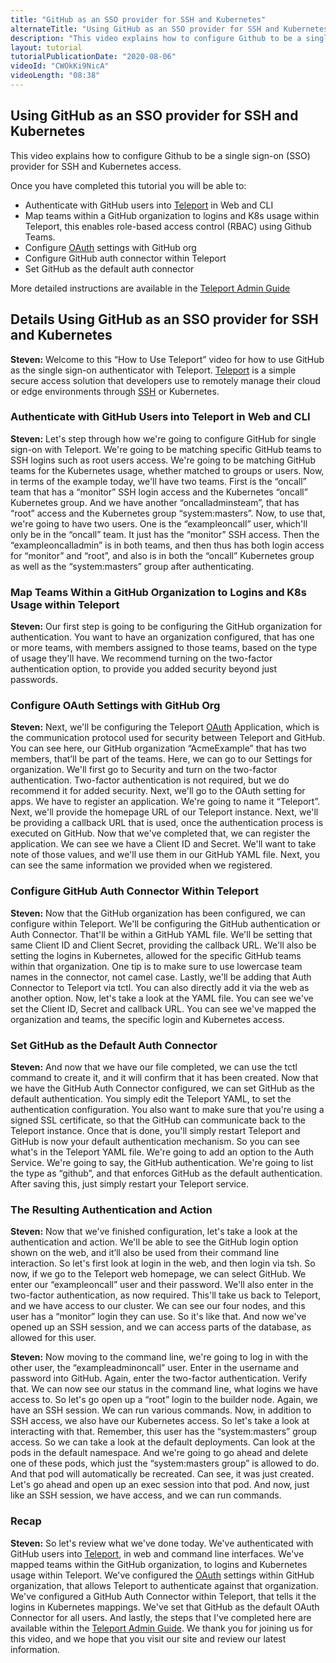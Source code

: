 ```yaml
---
title: "GitHub as an SSO provider for SSH and Kubernetes"
alternateTitle: "Using GitHub as an SSO provider for SSH and Kubernetes with Teleport"
description: "This video explains how to configure Github to be a single sign-on (SSO) provider for SSH and Kubernetes access."
layout: tutorial
tutorialPublicationDate: "2020-08-06"
videoId: "CWOkKi9NicA"
videoLength: "08:38"
---
```


## Using GitHub as an SSO provider for SSH and Kubernetes

This video explains how to configure Github to be a single sign-on (SSO) provider for SSH and Kubernetes access.

Once you have completed this tutorial you will be able to:

- Authenticate with GitHub users into [Teleport](/) in Web and CLI
- Map teams within a GitHub organization to logins and K8s usage within Teleport, this enables role-based access control (RBAC) using Github Teams.
- Configure [OAuth](https://goteleport.com/blog/everything-you-need-to-know-about-oauth/) settings with GitHub org
- Configure GitHub auth connector within Teleport
- Set GitHub as the default auth connector

More detailed instructions are available in the [Teleport Admin Guide](/docs/admin-guide/#github-oauth-20)

## Details Using GitHub as an SSO provider for SSH and Kubernetes

**Steven:** Welcome to this “How to Use Teleport” video for how to use GitHub as the single sign-on authenticator with Teleport. [Teleport](/) is a simple secure access solution that developers use to remotely manage their cloud or edge environments through [SSH](https://goteleport.com/blog/how-to-ssh-properly/) or Kubernetes.

### Authenticate with GitHub Users into Teleport in Web and CLI

**Steven:** Let's step through how we're going to configure GitHub for single sign-on with Teleport. We're going to be matching specific GitHub teams to SSH logins such as root users access. We're going to be matching GitHub teams for the Kubernetes usage, whether matched to groups or users. Now, in terms of the example today, we'll have two teams. First is the “oncall” team that has a “monitor” SSH login access and the Kubernetes “oncall” Kubernetes group. And we have another “oncalladminsteam”, that has “root” access and the Kubernetes group “system:masters”. Now, to use that, we're going to have two users. One is the “exampleoncall” user, which'll only be in the “oncall” team. It just has the “monitor” SSH access. Then the “exampleoncalladmin” is in both teams, and then thus has both login access for “monitor” and “root”, and also is in both the “oncall” Kubernetes group as well as the “system:masters” group after authenticating.

### Map Teams Within a GitHub Organization to Logins and K8s Usage within Teleport

**Steven:** Our first step is going to be configuring the GitHub organization for authentication. You want to have an organization configured, that has one or more teams, with members assigned to those teams, based on the type of usage they'll have. We recommend turning on the two-factor authentication option, to provide you added security beyond just passwords.

### Configure OAuth Settings with GitHub Org

**Steven:** Next, we'll be configuring the Teleport [OAuth](https://goteleport.com/blog/everything-you-need-to-know-about-oauth/) Application, which is the communication protocol used for security between Teleport and GitHub. You can see here, our GitHub organization “AcmeExample” that has two members, that’ll be part of the teams. Here, we can go to our Settings for organization. We'll first go to Security and turn on the two-factor authentication. Two-factor authentication is not required, but we do recommend it for added security. Next, we'll go to the OAuth setting for apps. We have to register an application. We're going to name it “Teleport”. Next, we'll provide the homepage URL of our Teleport instance. Next, we'll be providing a callback URL that is used, once the authentication process is executed on GitHub. Now that we've completed that, we can register the application. We can see we have a Client ID and Secret. We'll want to take note of those values, and we'll use them in our GitHub YAML file. Next, you can see the same information we provided when we registered.

### Configure GitHub Auth Connector Within Teleport

**Steven:** Now that the GitHub organization has been configured, we can configure within Teleport. We'll be configuring the GitHub authentication or Auth Connector. That'll be within a GitHub YAML file. We'll be setting that same Client ID and Client Secret, providing the callback URL. We'll also be setting the logins in Kubernetes, allowed for the specific GitHub teams within that organization. One tip is to make sure to use lowercase team names in the connector, not camel case. Lastly, we'll be adding that Auth Connector to Teleport via tctl. You can also directly add it via the web as another option. Now, let's take a look at the YAML file. You can see we've set the Client ID, Secret and callback URL. You can see we've mapped the organization and teams, the specific login and Kubernetes access.

### Set GitHub as the Default Auth Connector

**Steven:** And now that we have our file completed, we can use the tctl command to create it, and it will confirm that it has been created. Now that we have the GitHub Auth Connector configured, we can set GitHub as the default authentication. You simply edit the Teleport YAML, to set the authentication configuration. You also want to make sure that you're using a signed SSL certificate, so that the GitHub can communicate back to the Teleport instance. Once that is done, you'll simply restart Teleport and GitHub is now your default authentication mechanism. So you can see what's in the Teleport YAML file. We're going to add an option to the Auth Service. We're going to say, the GitHub authentication. We're going to list the type as “github”, and that enforces GitHub as the default authentication. After saving this, just simply restart your Teleport service.

### The Resulting Authentication and Action

**Steven:** Now that we've finished configuration, let's take a look at the authentication and action. We'll be able to see the GitHub login option shown on the web, and it’ll also be used from their command line interaction. So let's first look at login in the web, and then login via tsh. So now, if we go to the Teleport web homepage, we can select GitHub. We enter our “exampleoncall” user and their password. We'll also enter in the two-factor authentication, as now required. This'll take us back to Teleport, and we have access to our cluster. We can see our four nodes, and this user has a “monitor” login they can use. So it's like that. And now we've opened up an SSH session, and we can access parts of the database, as allowed for this user.

**Steven:** Now moving to the command line, we're going to log in with the other user, the “exampleadminoncall” user. Enter in the username and password into GitHub. Again, enter the two-factor authentication. Verify that. We can now see our status in the command line, what logins we have access to. So let's go open up a “root” login to the builder node. Again, we have an SSH session. We can run various commands. Now, in addition to SSH access, we also have our Kubernetes access. So let's take a look at interacting with that. Remember, this user has the “system:masters” group access. So we can take a look at the default deployments. Can look at the pods in the default namespace. And we're going to go ahead and delete one of these pods, which just the “system:masters group” is allowed to do. And that pod will automatically be recreated. Can see, it was just created. Let's go ahead and open up an exec session into that pod. And now, just like an SSH session, we have access, and we can run commands.

### Recap

**Steven:** So let's review what we've done today. We've authenticated with GitHub users into [Teleport](/), in web and command line interfaces. We've mapped teams within the GitHub organization, to logins and Kubernetes usage within Teleport. We've configured the [OAuth](https://goteleport.com/blog/everything-you-need-to-know-about-oauth/) settings within GitHub organization, that allows Teleport to authenticate against that organization. We've configured a GitHub Auth Connector within Teleport, that tells it the logins in Kubernetes mappings. We've set that GitHub as the default OAuth Connector for all users. And lastly, the steps that I've completed here are available within the [Teleport Admin Guide](/docs/admin-guide/#github-oauth-20). We thank you for joining us for this video, and we hope that you visit our site and review our latest information.
